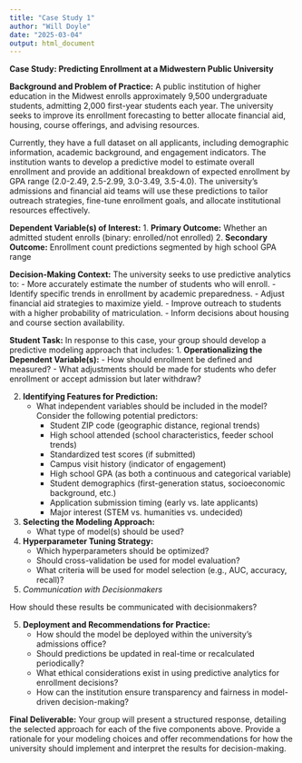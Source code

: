 ```yaml
---
title: "Case Study 1"
author: "Will Doyle"
date: "2025-03-04"
output: html_document
---
```


**Case Study: Predicting Enrollment at a Midwestern Public University**

**Background and Problem of Practice:**
A public institution of higher education in the Midwest enrolls approximately 9,500 undergraduate students, admitting 2,000 first-year students each year. The university seeks to improve its enrollment forecasting to better allocate financial aid, housing, course offerings, and advising resources.

Currently, they have a full dataset on all applicants, including demographic information, academic background, and engagement indicators. The institution wants to develop a predictive model to estimate overall enrollment and provide an additional breakdown of expected enrollment by GPA range (2.0-2.49, 2.5-2.99, 3.0-3.49, 3.5-4.0). The university’s admissions and financial aid teams will use these predictions to tailor outreach strategies, fine-tune enrollment goals, and allocate institutional resources effectively.

**Dependent Variable(s) of Interest:**
1. **Primary Outcome:** Whether an admitted student enrolls (binary: enrolled/not enrolled)
2. **Secondary Outcome:** Enrollment count predictions segmented by high school GPA range

**Decision-Making Context:**
The university seeks to use predictive analytics to:
- More accurately estimate the number of students who will enroll.
- Identify specific trends in enrollment by academic preparedness.
- Adjust financial aid strategies to maximize yield.
- Improve outreach to students with a higher probability of matriculation.
- Inform decisions about housing and course section availability.

**Student Task:**
In response to this case, your group should develop a predictive modeling approach that includes:
1. **Operationalizing the Dependent Variable(s):**
   - How should enrollment be defined and measured?
   - What adjustments should be made for students who defer enrollment or accept admission but later withdraw?
   
2. **Identifying Features for Prediction:**
   - What independent variables should be included in the model? Consider the following potential predictors:
     - Student ZIP code (geographic distance, regional trends)
     - High school attended (school characteristics, feeder school trends)
     - Standardized test scores (if submitted)
     - Campus visit history (indicator of engagement)
     - High school GPA (as both a continuous and categorical variable)
     - Student demographics (first-generation status, socioeconomic background, etc.)
     - Application submission timing (early vs. late applicants)
     - Major interest (STEM vs. humanities vs. undecided)

3. **Selecting the Modeling Approach:**
   - What type of model(s) should be used?
     

4. **Hyperparameter Tuning Strategy:**
   - Which hyperparameters should be optimized?
   - Should cross-validation be used for model evaluation?
   - What criteria will be used for model selection (e.g., AUC, accuracy, recall)?
   
5. *Communication with Decisionmakers*   

How should these results be communicated with decisionmakers? 

5. **Deployment and Recommendations for Practice:**
   - How should the model be deployed within the university’s admissions office?
   - Should predictions be updated in real-time or recalculated periodically?
   - What ethical considerations exist in using predictive analytics for enrollment decisions?
   - How can the institution ensure transparency and fairness in model-driven decision-making?

**Final Deliverable:**
Your group will present a structured response, detailing the selected approach for each of the five components above. Provide a rationale for your modeling choices and offer recommendations for how the university should implement and interpret the results for decision-making.

